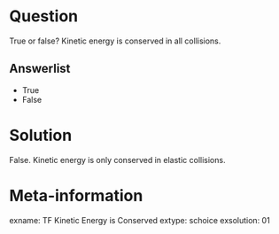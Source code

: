 Question
========
True or false? Kinetic energy is conserved in all collisions.

Answerlist
----------
* True
* False

Solution
========
False. Kinetic energy is only conserved in elastic collisions.

Meta-information
================
exname: TF Kinetic Energy is Conserved
extype: schoice
exsolution: 01
